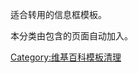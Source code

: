 {{Empty category}}
{{tracking category}}
适合转用{{Tl|Infobox}}的信息框模板。

本分类由包含{{Tl|Convert to use Infobox}}的页面自动加入。

[[Category:维基百科模板清理|Category:维基百科模板清理]]